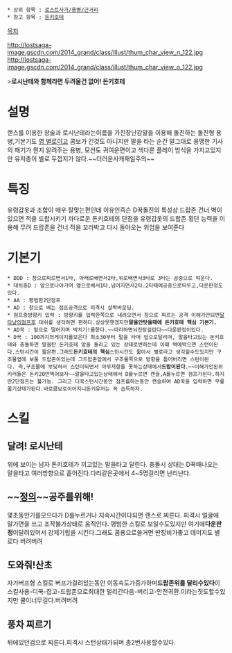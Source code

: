  * 상위 항목 : [[로스트사가/용병/근거리]]
 * 참고 항목 : [[돈키호테]]

[[목차]]

http://lostsaga-image.gscdn.com/2014_grand/class/illust/thum_char_view_n_122.jpg
http://lostsaga-image.gscdn.com/2014_grand/class/illust/thum_char_view_o_122.jpg

>'''로시난테와 함께라면 두려울건 없어! 돈키호테'''

= 설명 =
랜스를 이용한 창술과 로시난테라는이름을 가진장난감말을 이용해 돌진하는 돌진형 용병,기본기도 [[영 좋지 않다|영 별로이고]] 콤보가 긴것도 아니지만  말을 타는 순간 말그대로 용맹한 기사의 패기가 뭔지 알려주는 용병, 모션도 귀여운편이고 색다른 플레이 방식을 가지고있지만 유저층이 별로 두껍지가 않다.~~더러운사캐재일주의~~

= 특징 =
유령갑옷과 조합이 매우 잘맞는편인데 이유인즉슨 D꾹돌진의 특성상 드랍존 건너 벽이있으면 적을 드랍시키기 까다로운 돈키호테의 단점을 유령갑옷의 드랍존 횡단 능력을 이용해 무려 드랍존을 건너 적을 꼬라박고 다시 돌아오는 위엄을 보여준다
= 기본기 =
 * DDD : 창으로찌르면서1타, 아래로배면서2타,위로배면서3타로 3타는 공중으로 띄운다.
 * 대쉬중D : 앞으로나아가며 옆으로베서1타,넘어지면서2타.2타때에공중으로띄우고,다운판정도있다.
 * AA : 평범한2단점프
 * AD : 창으로 베는 점프공격으로 피격시 살짝바운딩.
 * 점프중방향키 입력 : 방향키를 입력한쪽으로 내려오면서 창으로 찌르는 공격 이해가안되면[[달타냥(로스트사가)|달타냥]]의점프후 대쉬를 생각하면 편하다.상상못햇겠지만'''말을안탓을때에 돈키호테 핵심 기본기.'''
 * AD꾹 : 밑으로 떨어지며 박치기!를한다.~~따라하면뇌진탕걸린다~~다운판정이있다.
 * D꾹 : 100까지의게이지를모은다 최소30부터 말을 타며 앞으로달리며, 말을타고있는 돈키호테와 충돌하면 말을탄 돈키호테 앞을 돌리고 있는 상태로변하는데 이떄 벽에박으면 스턴이된다.스턴시간이 짧은편.그래도'''돈키호테의 핵심'''스턴시간도 짧아서 별로라고 생각할수도있지만 구조물옆에 보통 드랍존이있는데 그드랍존앞에서 구조물쪽으로 방향을 틀어버리면 스턴이된다. 즉,구조물에 부딪혀서 스턴이되면서 아무저항을 못하는상태에서'''드랍이된다'''.~~이해가안된위키러들은 돈키20만찍어보자~~말을타고있는상태에서 D를누르면 캔슬,A를누르면 점프가된다.하지만2단점프는 불가능. 그리고 디꾹스턴시간동안 점프를하는동안 캔슬하여 AD꾹을 입력하면 무릎꿇기상태가된다.바로콤보로이어지니돈키유저는 꼭 습득하자.

= 스킬 =
== 달려! 로시난테 ==
위에 보이는 남자 돈키호테가 끼고있는 말을타고 달린다. 충돌시 상대는 D꾹때나오는 말을타고 여러방향으로 흩어진다.다리같은곳에서 4~5명걸리면 난리난다.

== ~~[[가렌(리그 오브 레전드)|정의]]~~공주를위해! ==
몇초동안기를모으다가 D를누르거나 지속시간이다되면 랜스로 찌른다. 피격시 얼굴에 말가면을 쓰고 조작불가상태로 움직인다. 평범한 스킬로 보일수도있지만 여기에'''다운판정'''이달려있어서 강제기립을 시킨다.그래도 콤용으로쓸거면 딴장비가좋고 데미지도 별로다 버려버려

== 도와줘!산초 ==
자가버프형 스킬로 버프가걸려있는동안 이동속도가증가하며'''드랍존위를 달리수있다'''이스킬사용-디꾹-잡고-드랍존으로최대한 멀리간다음-버리고-안전귀환.이라는짓도할수있지만 쿨이너무길다.버려버려

== 풍차 찌르기 ==
뒤에있던검으로 찌른다.피격시 스턴상태가되며 총2번사용할수있다.
